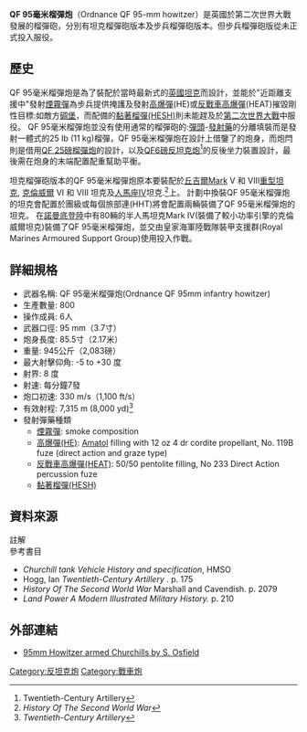 {{citation style|time=2016-05-06T00:16:14+00:00}}
{{Infobox Weapon
|name= QF 95毫米榴彈炮<br>Ordnance QF 95 mm howitzer
|image= File:Centaur side.jpg
|image_size= 300px
|caption= 安裝QF 95毫米榴彈炮的[[克倫威爾坦克|半人馬座坦克]]
|origin= {{UK}}
|type= 榴彈炮<br>坦克炮
<!-- Type selection -->
|is_ranged=YES
|is_bladed=
|is_explosive=
|is_artillery=YES
|is_vehicle=
|is_UK=YES
<!-- Service history -->
|service= 1944 -
|wars= [[第二次世界大戰|第二次世界大戰]]
<!-- Production history -->
|designer=
|design_date=1942
|manufacturer=
|production_date=
|number=
|variants=
<!-- General specifications -->
|weight= {{convert|867|lb|kg|abbr=on}}
|length= {{convert|7|ft|m|abbr=on}}
|part_length=
|width=
|height=
|crew=
<!-- Ranged weapon specifications -->
|cartridge=Fixed
|caliber={{convert|95|mm|in|abbr=on}} L/18.65
|action=
|rate=每分鐘7發
|velocity= {{convert|330|m/s|ft/s|abbr=on}}
|range= {{convert|7,315|m|yd|abbr=on}}
|max_range=
|feed=
|sights=
<!-- Artillery specifications -->
|breech=
|recoil=
|carriage=
|elevation= -5° to +30° 
|traverse=
}}
'''QF 95毫米榴彈炮'''（Ordnance QF 95-mm howitzer）是英國於第二次世界大戰發展的榴彈砲，分別有坦克榴彈砲版本及步兵榴彈砲版本。但步兵榴彈砲版從未正式投入服役。

== 歷史 ==
QF 95毫米榴彈炮是為了裝配於當時最新式的[[英國|英國]][[坦克|坦克]]而設計，並能於"近距離支援中"發射[[煙霧彈|煙霧彈]]為步兵提供掩護及發射[[炮彈|高爆彈]](HE)或[[反戰車高爆彈|反戰車高爆彈]](HEAT)摧毀剛性目標:如敵方[[碉堡|碉堡]]，而配備的[[黏著榴彈|黏著榴彈(HESH)]]則未能趕及於[[第二次世界大戰|第二次世界大戰]]中服役。 QF 95毫米榴彈炮並没有使用通常的榴彈砲的:[[彈頭|彈頭]]-[[發射藥|發射藥]]的分離填裝而是發射一體式的25 lb (11 kg)榴彈，QF 95毫米榴彈炮在設計上借鑒了{{link-en|QF 3.7吋機炮|QF 3.7-inch AA gun}}的炮身，而炮閂則是借用[[QF_25磅榴彈炮|QF 25磅榴彈炮]]的設計，以及[[QF_6磅炮|QF6磅反坦克炮]]<ref>Twentieth-Century Artillery</ref>的反後坐力裝置設計，最後需在炮身的末端配置配重幫助平衡。

坦克榴彈砲版本的QF 95毫米榴彈炮原本要裝配於[[丘吉爾戰車|丘吉爾]]Mark V 和 VIII[[重型坦克|重型坦克]], [[克倫威爾坦克|克倫威爾]] VI 和 VIII 坦克及[[克倫威爾坦克|人馬座IV]]坦克.<ref>''History Of The Second World War''</ref>上。 計劃中換裝QF 95毫米榴彈炮的坦克會配置於團級或每個旅部連(HHT)將會配置兩輛裝備了QF 95毫米榴彈炮的坦克。 在[[D-Day|諾曼底登陸]]中有80輛的半人馬坦克Mark IV(裝備了較小功率引擎的克倫威爾坦克)裝備了QF 95毫米榴彈炮，並交由皇家海軍陸戰隊裝甲支援群(Royal Marines Armoured Support Group)使用投入作戰。

== 詳細規格 ==
* 武器名稱: QF 95毫米榴彈炮(Ordnance QF 95mm infantry howitzer)
* 生產數量: 800
* 操作成員: 6人
* 武器口徑: 95 mm（3.7寸）
* 炮身長度: 85.5寸（2.17米）
* 重量: 945公斤（2,083磅）
* 最大射擊仰角: -5 to +30 度
* 射界: 8 度
* 射速: 每分鐘7發
* 炮口初速: 330 m/s（1,100 ft/s）
* 有效射程:  <span contenteditable="false">7,315</span> <span contenteditable="false">m (8,000</span> <span contenteditable="false">yd)</span><ref>''Twentieth-Century Artillery''</ref>
* 發射彈藥種類
** [[煙霧彈|煙霧彈]]: smoke composition
** [[炮彈|高爆彈(HE)]]: [[阿馬托|Amatol]] filling with 12 oz 4 dr cordite propellant, No. 119B fuze (direct action and graze type)
** [[高爆反坦克彈|反戰車高爆彈(HEAT)]]: 50/50 pentolite filling, No 233 Direct Action percussion fuze
** [[黏著榴彈|黏著榴彈(HESH)]]

== 資料來源 ==
; 註解{{Reflist}}
; 參考書目
* ''Churchill tank Vehicle History and specification'', HMSO
* Hogg, Ian ''Twentieth-Century Artillery'' . p. 175
* ''History Of The Second World War'' Marshall and Cavendish. p. 2079
* ''Land Power A Modern Illustrated Military History.''  p. 210

== 外部連結 ==
* [https://web.archive.org/web/20100105152526/http://freespace.virgin.net/chris.shillito/a22new/articles/95mm/index.htm 95mm Howitzer armed Churchills by S. Osfield]

{{commons|QF 6 pounder}}
{{二戰英聯邦火炮}}
[[Category:反坦克炮|Category:反坦克炮]]
[[Category:戰車炮|Category:戰車炮]]